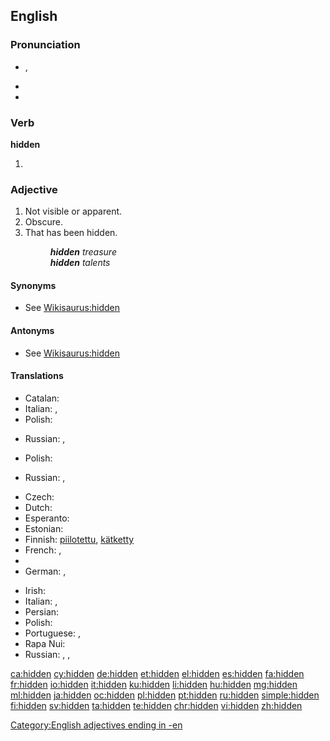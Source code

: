 ==English==

===Pronunciation===
* {{enPR|hĭd'n}}, {{IPA|/ˈhɪd(ə)n/}}
* {{audio|en-us-hidden.ogg|Audio (US)}}
* {{rhymes|ɪdən}}

===Verb===
'''hidden'''

# {{past participle of|hide|lang=en}}

===Adjective===
{{en-adj}}

# Not visible or apparent.
# Obscure.
# That has been hidden.
#: '''''hidden''' treasure''
#: '''''hidden''' talents''

====Synonyms====
* See [[Wikisaurus:hidden]]

====Antonyms====
* See [[Wikisaurus:hidden]]

====Translations====
{{trans-top|not visible or apparent}}
* Catalan: {{t+|ca|amagat}}
* Italian: {{t+|it|nascosto}}, {{t+|it|recondito}}
* Polish: {{t+|pl|ukryty|m}}
{{trans-mid}}
* Russian: {{qualifier|intentionally hidden}} {{t|ru|спрятанный|tr=sprjátannyj|sc=Cyrl}}, {{t+|ru|скрытый|tr=skrýtyj|sc=Cyrl}}
{{trans-bottom}}

{{trans-top|obscure}}
* Polish: {{t+|pl|ukryty|m}}
{{trans-mid}}
* Russian: {{t+|ru|неясный|tr=nejásnyj|sc=Cyrl}}, {{t+|ru|смутный|tr=smútnyj|sc=Cyrl}}
{{trans-bottom}}

{{trans-top|That has been hidden}}
* Czech: {{t|cs|skrytý|m}}
* Dutch: {{t+|nl|verborgen}}
* Esperanto: {{t|eo|kaŝa}}
* Estonian: {{t|et|peidetud}}
* Finnish: [[piilotettu]], [[kätketty]]
* French: {{t+|fr|caché|m}}, {{t+|fr|cachée|f}}
* {{trreq|ka}}
* German: {{t+|de|versteckt}}, {{t+|de|verborgen}}
{{trans-mid}}
* Irish: {{t|ga|ceilte}}
* Italian: {{t+|it|nascosto|m}}, {{t+|it|nascosta|f}}
* Persian: {{t+|fa|نهان|tr=nahân|sc=fa-Arab}}
* Polish: {{t+|pl|ukryty|m}}
* Portuguese: {{t+|pt|escondido|m}}, {{t+|pt|escondida|f}}
* Rapa Nui: {{t|rap|hakananai'a}}
* Russian: {{t|ru|спрятанный|tr=spr'átannyj}}, {{t+|ru|скрытый|tr=skrýtyj}}, {{t|ru|потаённый|tr=potajónnyj}}
{{trans-bottom}}

[[Category:English adjectives ending in -en]]

[[ca:hidden]]
[[cy:hidden]]
[[de:hidden]]
[[et:hidden]]
[[el:hidden]]
[[es:hidden]]
[[fa:hidden]]
[[fr:hidden]]
[[io:hidden]]
[[it:hidden]]
[[ku:hidden]]
[[li:hidden]]
[[hu:hidden]]
[[mg:hidden]]
[[ml:hidden]]
[[ja:hidden]]
[[oc:hidden]]
[[pl:hidden]]
[[pt:hidden]]
[[ru:hidden]]
[[simple:hidden]]
[[fi:hidden]]
[[sv:hidden]]
[[ta:hidden]]
[[te:hidden]]
[[chr:hidden]]
[[vi:hidden]]
[[zh:hidden]]